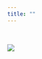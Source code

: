 ```yaml
---
title: ""
---
```


&nbsp;
&nbsp;
&nbsp;
&nbsp;
&nbsp;
&nbsp;
&nbsp;
&nbsp;
&nbsp;
&nbsp;
&nbsp;
&nbsp;

[![](C:\\Users\\owner\\Desktop\\Website\\LOGO1.png)](https://reallifedata.github.io/Website/Intro.html)


